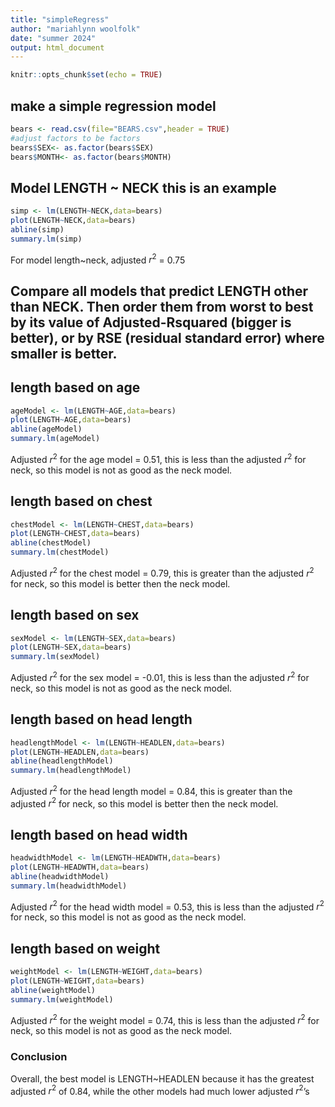 ```yaml
---
title: "simpleRegress"
author: "mariahlynn woolfolk"
date: "summer 2024"
output: html_document
---
```


```r
knitr::opts_chunk$set(echo = TRUE)
```

## make a simple regression model

```r
bears <- read.csv(file="BEARS.csv",header = TRUE)
#adjust factors to be factors
bears$SEX<- as.factor(bears$SEX)
bears$MONTH<- as.factor(bears$MONTH)
```

## Model LENGTH ~ NECK  this is an example  

```r
simp <- lm(LENGTH~NECK,data=bears)
plot(LENGTH~NECK,data=bears)
abline(simp)
summary.lm(simp)
```

For model length~neck, adjusted $r^2$ = 0.75


## Compare all models that predict LENGTH other than NECK. Then order them from worst to best by its value of Adjusted-Rsquared (bigger is better), or by RSE (residual standard error) where smaller is better. 

## length based on age 

```r
ageModel <- lm(LENGTH~AGE,data=bears)
plot(LENGTH~AGE,data=bears)
abline(ageModel)
summary.lm(ageModel)
```

Adjusted $r^2$ for the age model = 0.51, this is less than the adjusted $r^2$ for neck, so this model is not as good as the neck model.

## length based on chest

```r
chestModel <- lm(LENGTH~CHEST,data=bears)
plot(LENGTH~CHEST,data=bears)
abline(chestModel)
summary.lm(chestModel)
```

Adjusted $r^2$ for the chest model = 0.79, this is greater than the adjusted $r^2$ for neck, so this model is better then the neck model.

## length based on sex 

```r
sexModel <- lm(LENGTH~SEX,data=bears)
plot(LENGTH~SEX,data=bears)
summary.lm(sexModel)
```

Adjusted $r^2$ for the sex model = -0.01, this is less than the adjusted $r^2$ for neck, so this model is not as good as the neck model.

## length based on head length

```r
headlengthModel <- lm(LENGTH~HEADLEN,data=bears)
plot(LENGTH~HEADLEN,data=bears)
abline(headlengthModel)
summary.lm(headlengthModel)
```

Adjusted $r^2$ for the head length model = 0.84, this is greater than the adjusted $r^2$ for neck, so this model is better then the neck model.

## length based on head width

```r
headwidthModel <- lm(LENGTH~HEADWTH,data=bears)
plot(LENGTH~HEADWTH,data=bears)
abline(headwidthModel)
summary.lm(headwidthModel)
```

Adjusted $r^2$ for the head width model = 0.53, this is less than the adjusted $r^2$ for neck, so this model is not as good as the neck model.

## length based on weight

```r
weightModel <- lm(LENGTH~WEIGHT,data=bears)
plot(LENGTH~WEIGHT,data=bears)
abline(weightModel)
summary.lm(weightModel)
```

Adjusted $r^2$ for the weight model = 0.74, this is less than the adjusted $r^2$ for neck, so this model is not as good as the neck model.

### Conclusion

Overall, the best model is LENGTH~HEADLEN because it has the greatest adjusted $r^2$ of 0.84, while the other models had much lower adjusted $r^2$'s








